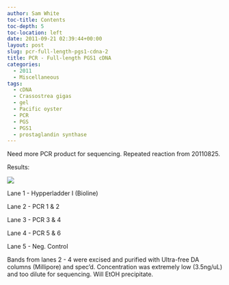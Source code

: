 ```yaml
---
author: Sam White
toc-title: Contents
toc-depth: 5
toc-location: left
date: 2011-09-21 02:39:44+00:00
layout: post
slug: pcr-full-length-pgs1-cdna-2
title: PCR - Full-length PGS1 cDNA
categories:
  - 2011
  - Miscellaneous
tags:
  - cDNA
  - Crassostrea gigas
  - gel
  - Pacific oyster
  - PCR
  - PGS
  - PGS1
  - prostaglandin synthase
---
```


Need more PCR product for sequencing. Repeated reaction from 20110825.

Results:

![](https://eagle.fish.washington.edu/Arabidopsis/20110921-01.JPG)

Lane 1 - Hypperladder I (Bioline)

Lane 2 - PCR 1 & 2

Lane 3 - PCR 3 & 4

Lane 4 - PCR 5 & 6

Lane 5 - Neg. Control

Bands from lanes 2 - 4 were excised and purified with Ultra-free DA columns (Millipore) and spec'd. Concentration was extremely low (3.5ng/uL) and too dilute for sequencing. Will EtOH precipitate.
